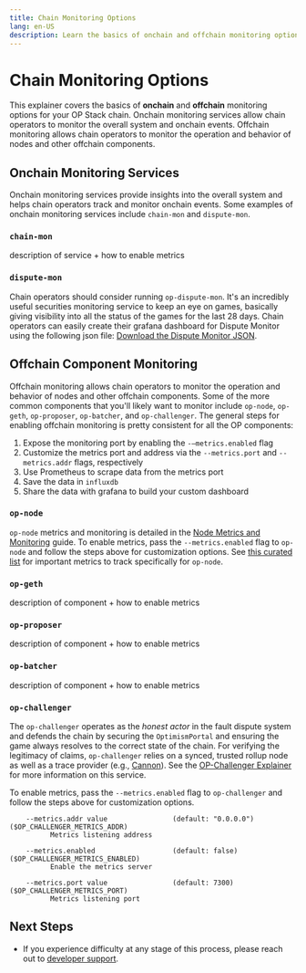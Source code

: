 ```yaml
---
title: Chain Monitoring Options
lang: en-US
description: Learn the basics of onchain and offchain monitoring options for your OP Stack chain.
---
```



# Chain Monitoring Options

This explainer covers the basics of **onchain** and **offchain** monitoring options for your OP Stack chain. Onchain monitoring services allow chain operators to monitor the overall system and onchain events.
Offchain monitoring allows chain operators to monitor the operation and behavior of nodes and other offchain components.

## Onchain Monitoring Services

Onchain monitoring services provide insights into the overall system and helps chain operators track and monitor onchain events. Some examples of onchain monitoring services include `chain-mon` and `dispute-mon`.

### `chain-mon`

description of service + how to enable metrics

### `dispute-mon`

Chain operators should consider running `op-dispute-mon`. It's an incredibly useful securities monitoring service to keep an eye on games, basically giving visibility into all the status of the games for the last 28 days.
Chain operators can easily create their grafana dashboard for Dispute Monitor using the following json file: [Download the Dispute Monitor JSON](/grafana/dispute-monitor-1718214549035.json).

## Offchain Component Monitoring

Offchain monitoring allows chain operators to monitor the operation and behavior of nodes and other offchain components. Some of the more common components that you'll likely want to monitor include `op-node`, `op-geth`, `op-proposer`, `op-batcher`, and `op-challenger`.
The general steps for enabling offchain monitoring is pretty consistent for all the OP components:

1.  Expose the monitoring port by enabling the `-—metrics.enabled` flag
2.  Customize the metrics port and address via the `--metrics.port` and `--metrics.addr` flags, respectively
3.  Use Prometheus to scrape data from the metrics port
4.  Save the data in `influxdb`
5.  Share the data with grafana to build your custom dashboard

### `op-node`

`op-node` metrics and monitoring is detailed in the [Node Metrics and Monitoring](/builders/node-operators/management/metrics) guide. To enable metrics, pass the `--metrics.enabled` flag to `op-node` and follow the steps above for customization options.
See [this curated list](/builders/node-operators/management/metrics#important-metrics) for important metrics to track specifically for `op-node`.

### `op-geth`

description of component + how to enable metrics

### `op-proposer`

description of component + how to enable metrics

### `op-batcher`

description of component + how to enable metrics

### `op-challenger`

The `op-challenger` operates as the *honest actor* in the fault dispute system and defends the chain by securing the `OptimismPortal` and ensuring the game always resolves to the correct state of the chain.
For verifying the legitimacy of claims, `op-challenger` relies on a synced, trusted rollup node as well as a trace provider (e.g., [Cannon](/stack/protocol/fault-proofs/cannon)). See the [OP-Challenger Explainer](/stack/protocol/fault-proofs/challenger) for more information on this service.

To enable metrics, pass the `--metrics.enabled` flag to `op-challenger` and follow the steps above for customization options.

```
    --metrics.addr value                (default: "0.0.0.0")               ($OP_CHALLENGER_METRICS_ADDR)
          Metrics listening address
   
    --metrics.enabled                   (default: false)                   ($OP_CHALLENGER_METRICS_ENABLED)
          Enable the metrics server
   
    --metrics.port value                (default: 7300)                    ($OP_CHALLENGER_METRICS_PORT)
          Metrics listening port
```

## Next Steps

*   If you experience difficulty at any stage of this process, please reach out to [developer support](https://github.com/ethereum-optimism/developers/discussions).
